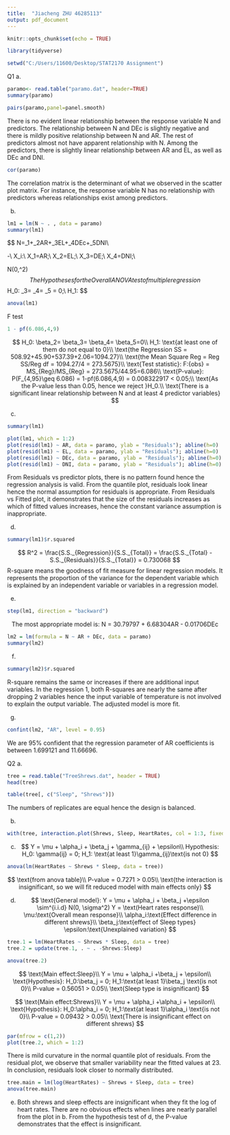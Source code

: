 ---
title:  "Jiacheng ZHU 46285113"
output: pdf_document
---

```{r setup, include=FALSE}
knitr::opts_chunk$set(echo = TRUE)
```

```{r}
library(tidyverse)
```

```{r}
setwd("C:/Users/11600/Desktop/STAT2170 Assignment")
```
Q1
a. 
```{r}
paramo<- read.table("paramo.dat", header=TRUE)
summary(paramo)
```

```{r}
pairs(paramo,panel=panel.smooth)
```

There is no evident linear relationship between the response variable N and predictors. The relationship between N and DEc is slightly negative and there is mildly positive relationship between N and AR. The rest of predictors almost not have apparent relationship with N.
Among the predictors, there is slightly linear relationship between AR and EL, as well as DEc and DNI.

```{r}
cor(paramo)
```
The correlation matrix is the determinant of what we observed in the scatter plot matrix. For instance, the response variable N has no relationship with predictors whereas relationships exist among predictors.

b. 
```{r}
lm1 = lm(N ~ . , data = paramo)
summary(lm1)
```

$$
N=\beta_1+\beta_2AR+\beta_3EL+\beta_4DEc+\beta_5DNI\\

\hat{Y}-\text{the response(fitted) variable N}\\
X_i:\text{the predictors variables with}\\
X_1=AR;\\
X_2=EL;\\
X_3=DE;\\
X_4=DNI;\\

\epsilon \sin N(0,\sigma^2)\text{denotes the random variation}
$$
The Hypotheses for the Overall ANOVA test of multiple regression
$$
H_0: \beta_3= \beta_4= \beta_5 = 0;\\
H_1: \text{at least one of them do not equal to 0}
$$
```{r}
anova(lm1)
```
F test

```{r}
1 - pf(6.086,4,9)
```

$$
H_0: \beta_2= \beta_3= \beta_4= \beta_5=0\\
H_1: \text{at least one of them do not equal to 0}\\
\text{the Regression SS = 508.92+45.90+537.39+2.06=1094.27}\\
\text{the Mean Square Reg = Reg SS/Reg df = 1094.27/4 = 273.5675}\\
\text{Test statistic}: F:{obs} = MS_{Reg}/MS_{Reg} = 273.5675/44.95=6.086\\
\text{P-value}: P(F_{4,95}\geq 6.086) = 1-pf(6.086,4,9) = 0.008322917 < 0.05;\\
\text{As the P-value less than 0.05, hence we reject }H_0.\\
\text{There is a significant linear relationship between N and at least 4 predictor variables}
$$

c. 
```{r}
summary(lm1)
```
```{r}
plot(lm1, which = 1:2)
plot(resid(lm1) ~ AR, data = paramo, ylab = "Residuals"); abline(h=0)
plot(resid(lm1) ~ EL, data = paramo, ylab = "Residuals"); abline(h=0)
plot(resid(lm1) ~ DEc, data = paramo, ylab = "Residuals"); abline(h=0)
plot(resid(lm1) ~ DNI, data = paramo, ylab = "Residuals"); abline(h=0)
```
From Residuals vs predictor plots, there is no pattern found hence the regression analysis is valid.
From the quantile plot, residuals look linear hence the normal assumption for residuals is appropriate.
From Residuals vs Fitted plot, it demonstrates that the size of the residuals increases as which of fitted values increases, hence the constant variance assumption is inappropriate.


d. 
```{r}
summary(lm1)$r.squared
```

$$
R^2 = \frac{S.S._{Regression}}{S.S._{Total}} =
\frac{S.S._{Total} - S.S._{Residuals}}{S.S._{Total}} = 0.730068
$$
R-square means the goodness of fit measure for linear regression models. It represents the proportion of the variance for the dependent variable which is explained by an independent variable or variables in a regression model.


e.
```{r}
step(lm1, direction = "backward")
```

$$
\text{The most appropriate model is: N = 30.79797 + 6.68304AR - 0.01706DEc}
$$

```{r}
lm2 = lm(formula = N ~ AR + DEc, data = paramo)
summary(lm2)
```

f. 
```{r}
summary(lm2)$r.squared
```
R-square remains the same or increases if there are additional input variables. In the regression 1, both R-squares are nearly the same after dropping 2 variables hence the input variable of temperature is not involved to explain the output variable. The adjusted model is more fit.


g. 
```{r}
confint(lm2, "AR", level = 0.95)
```
We are 95% confident that the regression parameter of AR coefficients is between 1.699121 and 11.66696.


Q2
a. 
```{r}
tree = read.table("TreeShrews.dat", header = TRUE)
head(tree)
```

```{r}
table(tree[, c("Sleep", "Shrews")])
```
The numbers of replicates are equal hence the design is balanced.


b. 
```{r}
with(tree, interaction.plot(Shrews, Sleep, HeartRates, col = 1:3, fixed = TRUE))
```

c. 
$$
Y = \mu + \alpha_i + \beta_j + \gamma_{ij} + \epsilon\\
Hypothesis: H_0: \gamma{ij} = 0; H_1: \text{at least 1}\gamma_{ij}\text{is not 0}
$$

```{r}
anova(lm(HeartRates ~ Shrews * Sleep, data = tree))
```

$$
\text{from anova table}\\
P-value = 0.7271 > 0.05\\
\text{the interaction is insignificant, so we will fit reduced model with main effects only}
$$


d. 
$$
\text{General model}: Y = \mu + \alpha_i + \beta_j +\epsilon \sim^{i.i.d}
N(0, \sigma^2)
Y = \text(Heart rates response)\\
\mu:\text{Overall mean response}\\
\alpha_i:\text{Effect difference in different shrews}\\
\beta_j:\text{effect of Sleep types}
\epsilon:\text{Unexplained variation}
$$

```{r}
tree.1 = lm(HeartRates ~ Shrews * Sleep, data = tree)
tree.2 = update(tree.1, . ~ . -Shrews:Sleep)
```

```{r}
anova(tree.2)
```

$$
\text{Main effect:Sleep}\\
Y = \mu + \alpha_i +\beta_j + \epsilon\\
\text{Hypothesis}: H_0:\beta_j = 0; H_1:\text{at least 1}\beta_j \text{is not 0}\\
P-value = 0.56051 > 0.05\\
\text{Sleep type is insignificant}
$$

$$
\text{Main effect:Shrews}\\
Y = \mu + \alpha_i +\alpha_i + \epsilon\\
\text{Hypothesis}: H_0:\alpha_i = 0; H_1:\text{at least 1}\alpha_i \text{is not 0}\\
P-value = 0.09432 > 0.05\\
\text{There is insignificant effect on different shrews}
$$
```{r}
par(mfrow = c(1,2))
plot(tree.2, which = 1:2)
```
There is mild curvature in the normal quantile plot of residuals. From the residual plot, we observe that smaller variability near the fitted values at 23. In conclusion, residuals look closer to normally distributed.

```{r}
tree.main = lm(log(HeartRates) ~ Shrews + Sleep, data = tree)
anova(tree.main)
```


e. 
Both shrews and sleep effects are insignificant when they fit the log of heart rates. There are no obvious effects when lines are nearly parallel from the plot in b. From the hypothesis test of d, the P-value demonstrates that the effect is insignificant.

